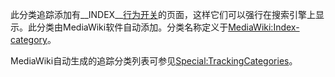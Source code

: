 {{Commons category|Indexed pages}}
{{maintenance category|tracking=y|hidden=y}}
此分类追踪添加有<nowiki>__INDEX__</nowiki>[[mw:Help:Magic_words/zh|行为开关]]的页面，这样它们可以强行在搜索引擎上显示。此分类由MediaWiki软件自动添加。分类名称定义于[[MediaWiki:Index-category|MediaWiki:Index-category]]。

MediaWiki自动生成的追踪分类列表可参见[[Special:TrackingCategories|Special:TrackingCategories]]。

{{see also|Category:不可索引页面}}